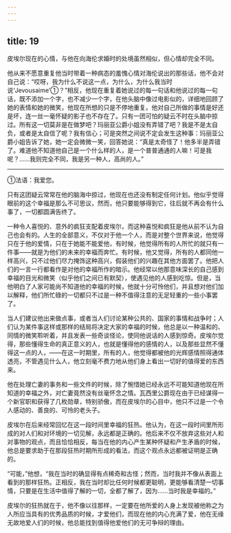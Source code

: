 ```yaml
---
---
---
```

title: 19
---





皮埃尔现在的心情，与他在向海伦求婚时的处境虽然相似，但心情却完全不同。

他从来不愿意重复他当时带着一种病态的羞愧心情对海伦说出的那些话，他不会对自己说：“哎呀，我为什么不说这一点，为什么，为什么我当时说‘Jevousaime’①？”相反，他现在重复着她说过的每一句话和他说过的每一句话，既不添加一个字，也不减少一个字，在他头脑中像过电影似的，详细地回顾了她的表情和她的微笑，他现在所想的只是不停地重复。他对自己所做的事情是好还是坏，连一丝一毫怀疑的影子也不存在了。只有一团可怕的疑云不时在头脑中掠过。所有这一切莫非是在做梦吧？玛丽亚公爵小姐没有弄错了吧？我是不是太自负，或者是太自信了呢？我有信心；可是突然之间说不定会发生这种事：玛丽亚公爵小姐告诉了她，她一定会微微一笑，回答她说：“真是太奇怪了！他多半是弄错了。难道他不知道他自己是一个什么样的人，是一个普普通通的人嘛！可是我呢？……我则完全不同，我是另一种人，高尚的人。”

--------

①法语：我爱您。

只有这团疑云常常在他的脑海中掠过，他现在也还没有制定任何计划。他似乎觉得眼前的这个幸福是那么不可思议，然而，他只要能够得到它，往后就不再会有什么事了，一切都圆满告终了。

一种令人喜悦的、意外的疯狂支配着皮埃尔，而这种喜悦和疯狂是他从前不认为自己也会有的。人生的全部意义，不仅对于他一个人，而是对整个世界来说，他觉得只在于他的爱情，只在于她能不能爱他，有时候，他觉得所有的人所忙的就只有一件事——就是为他们的未来的幸福而奔忙。有时候，他又觉得，所有的人都同他一样高兴，只不过他们尽力掩饰这种高兴，假装他们的兴趣在其他方面罢了。他把人们的一言一行都看作是对他的幸福所作的暗示。他经常以他那意味深长的自己感到幸福的目光和微笑（似乎他们之间已有默契），使遇见他的人感到吃惊。但是，当他明白了人家可能尚不知道他的幸福的时候，他就十分可怜他们，并且想对他们加以解释，他们所忙碌的一切都只不过是一种不值得注意的无足轻重的一些小事罢了。

当人们建议他出来做点事，或者当人们讨论某种公共的、国家的事情和战争时；人们认为某件事这样或那样的结局将决定大家的幸福的时候，他总是以一种温和的、同情的微笑聆听着，并且发表一些奇谈怪论，使同他说话的人感到惊奇。皮埃尔觉得，那些懂得生命的真正意义的人，也就是懂得他的感情的人，以及那些显然不懂得这一点的人，——在这一时期里，所有的人，他觉得都被他的光辉感情照得通体透亮，不管遇见什么人，他立刻毫不费力地从他们身上看出一切好的值得爱的东西来。

他在处理亡妻的事务和一些文件的时候，除了惋惜她已经永远不可能知道他现在所知道的幸福之外，对亡妻竟然没有丝毫怀念之情。瓦西里公爵现在由于已经谋得一个新官职和获得了几枚勋章，特别骄傲，而在皮埃尔的心目中，他只不过是一个令人感动的、善良的、可怜的老头子。

皮埃尔在后来经常回忆在这一段时间里幸福的狂热。他认为，在这一段时间里所形成的对人们和对环境的一切见解，永远都是正确的。他后来不仅不放弃这些对人和对事物的观点，而且恰恰相反，每当在他的内心产生某种怀疑和产生矛盾的时候，他总是要求助于在那段狂热时期所形成的看法，而这个观点永远都被证明是正确的。

“可能，”他想，“我在当时的确显得有点稀奇和古怪；然而，当时我并不像从表面上看到的那样狂热。正相反，我在当时却比任何时候都更聪明，更能够看清楚一切事情，只要是在生活中值得了解的一切，全都了解了，因为……当时我是幸福的。”

皮埃尔的狂热就在于，他不像以往那样，一定要在他所爱的人身上发现被他称之为人所应当具有的优秀品质的时候，才爱他们，而现在他的内心充满了爱，他在无缘无故地爱人们的时候，他总能找到值得他爱他们的无可争辩的理由。